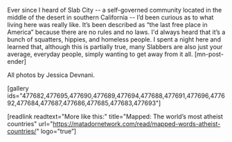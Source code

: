 Ever since I heard of Slab City -- a self-governed community located in the middle of the desert in southern California -- I’d been curious as to what living here was really like. It’s been described as “the last free place in America” because there are no rules and no laws. I'd always heard that it’s a bunch of squatters, hippies, and homeless people. I spent a night here and learned that, although this is partially true, many Slabbers are also just your average, everyday people, simply wanting to get away from it all. [mn-post-ender]

All photos by Jessica Devnani.



[gallery ids="477682,477695,477690,477689,477694,477688,477691,477696,477692,477684,477687,477686,477685,477683,477693"]

[readlink readtext="More like this:" title="Mapped: The world’s most atheist countries" url="https://matadornetwork.com/read/mapped-words-atheist-countries/" logo="true”]